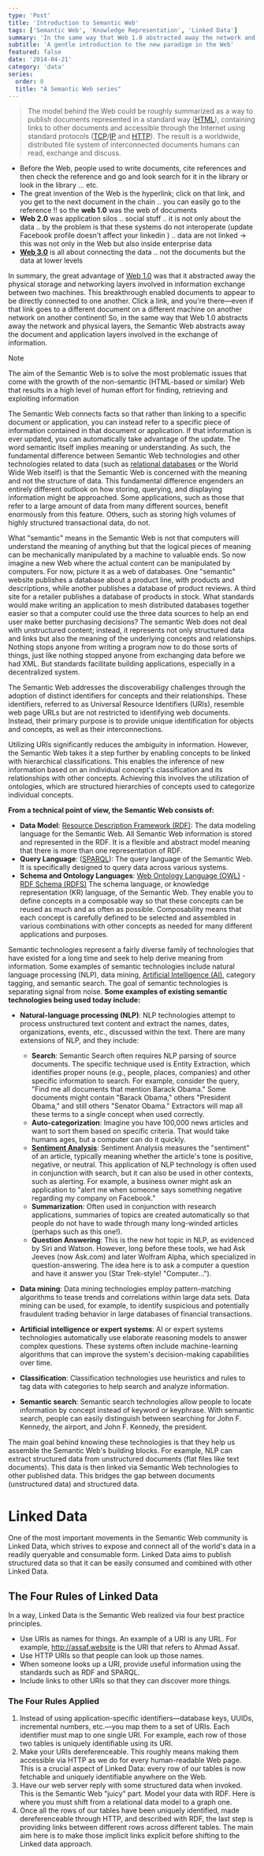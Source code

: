 ```yaml
---
type: 'Post'
title: 'Introduction to Semantic Web'
tags: ['Semantic Web', 'Knowledge Representation', 'Linked Data']
summary: 'In the same way that Web 1.0 abstracted away the network and physical layers, the Semantic Web abstracts away the document and application layers involved in the exchange of information. The Semantic Web connects facts, so that rather than linking to a specific document or application'
subtitle: 'A gentle introduction to the new paradigm in the Web'
featured: false
date: '2014-04-21'
category: 'data'
series:
  order: 0
  title: "A Semantic Web series"
---
```



> The model behind the Web could be roughly summarized as a way to publish documents represented in a standard way ([HTML](https://en.wikipedia.org/wiki/HTML)), containing links to other documents and accessible through the Internet using standard protocols ([TCP](https://en.wikipedia.org/wiki/Transmission_Control_Protocol)/[IP](https://en.wikipedia.org/wiki/Internet_protocol_suite) and [HTTP](https://en.wikipedia.org/wiki/HTTP)). The result is a worldwide, distributed file system of interconnected documents humans can read, exchange and discuss.

- Before the Web, people used to write documents, cite references and then check the reference and go and look search for it in the library or look in the library ... etc.
- The great invention of the Web is the hyperlink; click on that link, and you get to the next document in the chain .. you can easily go to the reference !! so the **web 1.0** was the web of documents
- **Web 2.0** was application silos .. social stuff .. it is not only about the data .. by the problem is that these systems do not interoperate (update Facebook profile doesn't affect your linkedin ) .. data are not linked -> this was not only in the Web but also inside enterprise data
- **[Web 3.0](http://www.w3.org/standards/semanticweb)** is all about connecting the data .. not the documents but the data at lower levels

In summary, the great advantage of [Web 1.0](http://en.wikipedia.org/wiki/Web_1.0) was that it abstracted away the physical storage and networking layers involved in information exchange between two machines. This breakthrough enabled documents to appear to be directly connected to one another. Click a link, and you're there—even if that link goes to a different document on a different machine on another network on another continent! So, in the same way that Web 1.0 abstracts away the network and physical layers, the Semantic Web abstracts away the document and application layers involved in the exchange of information.

> [!NOTE]
> The aim of the Semantic Web is to solve the most problematic issues that come with the growth of the non-semantic (HTML-based or similar) Web that results in a high level of human effort for finding, retrieving and exploiting information

The Semantic Web connects facts so that rather than linking to a specific document or application, you can instead refer to a specific piece of information contained in that document or application. If that information is ever updated, you can automatically take advantage of the update. The word semantic itself implies meaning or understanding. As such, the fundamental difference between Semantic Web technologies and other technologies related to data (such as [relational databases](https://en.wikipedia.org/wiki/Relational_database) or the World Wide Web itself) is that the <Highlight>Semantic Web is concerned with the meaning and not the structure of data.</Highlight> This fundamental difference engenders an entirely different outlook on how storing, querying, and displaying information might be approached. Some applications, such as those that refer to a large amount of data from many different sources, benefit enormously from this feature. Others, such as storing high volumes of highly structured transactional data, do not.

What "semantic" means in the Semantic Web is not that computers will understand the meaning of anything but that the logical pieces of meaning can be mechanically manipulated by a machine to valuable ends. So now imagine a new Web where the actual content can be manipulated by computers. For now, picture it as a web of databases. One "semantic" website publishes a database about a product line, with products and descriptions, while another publishes a database of product reviews. A third site for a retailer publishes a database of products in stock. What standards would make writing an application to mesh distributed databases together easier so that a computer could use the three data sources to help an end user make better purchasing decisions? The semantic Web does not deal with unstructured content; instead, it represents not only structured data and links but also the meaning of the underlying concepts and relationships. Nothing stops anyone from writing a program now to do those sorts of things, just like nothing stopped anyone from exchanging data before we had XML. But standards facilitate building applications, especially in a decentralized system.

The Semantic Web addresses the discoverabiligy challenges through the adoption of distinct identifiers for concepts and their relationships. These identifiers, referred to as Universal Resource Identifiers (URIs), resemble web page URLs but are not restricted to identifying web documents. Instead, their primary purpose is to provide unique identification for objects and concepts, as well as their interconnections.

Utilizing URIs significantly reduces the ambiguity in information. However, the Semantic Web takes it a step further by enabling concepts to be linked with hierarchical classifications. This enables the inference of new information based on an individual concept's classification and its relationships with other concepts. Achieving this involves the utilization of ontologies, which are structured hierarchies of concepts used to categorize individual concepts.

**From a technical point of view, the Semantic Web consists of:**

- **Data Model**: [Resource Description Framework (RDF)](/blog/category/semantic-web/everything-you-need-to-know-about-rdf): The data modeling language for the Semantic Web. All Semantic Web information is stored and represented in the RDF. It is a flexible and abstract model meaning that there is more than one representation of RDF.
- **Query Language**: ([SPARQL](http://en.wikipedia.org/wiki/SPARQL 'SPARQL')): The query language of the Semantic Web. It is specifically designed to query data across various systems.
- **Schema and Ontology Languages**: [Web Ontology Language (OWL)](http://en.wikipedia.org/wiki/Web_Ontology_Language 'Web Ontology Language') - [RDF Schema (RDFS)](https://en.wikipedia.org/wiki/RDF_Schema) The schema language, or knowledge representation (KR) language, of the Semantic Web. They enable you to define concepts in a composable way so that these concepts can be reused as much and as often as possible. Composability means that each concept is carefully defined to be selected and assembled in various combinations with other concepts as needed for many different applications and purposes.

Semantic technologies represent a fairly diverse family of technologies that have existed for a long time and seek to help derive meaning from information. Some examples of semantic technologies include natural language processing (NLP), data mining, [Artificial Intelligence (AI)](http://en.wikipedia.org/wiki/Artificial_intelligence 'Artificial intelligence'), category tagging, and semantic search. The goal of semantic technologies is separating signal from noise. **Some examples of existing semantic technologies being used today include:**

- **Natural-language processing (NLP)**:  NLP technologies attempt to process unstructured text content and extract the names, dates, organizations, events, etc., discussed within the text. There are many extensions of NLP, and they include:

  - **Search**: Semantic Search often requires NLP parsing of source documents. The specific technique used is Entity Extraction, which identifies proper nouns (e.g., people, places, companies) and other specific information to search. For example, consider the query, "Find me all documents that mention Barack Obama." Some documents might contain "Barack Obama," others "President Obama," and still others "Senator Obama." Extractors will map all these terms to a single concept when used correctly.
  - **Auto-categorization**: Imagine you have 100,000 news articles and want to sort them based on specific criteria. That would take humans ages, but a computer can do it quickly.
  - **[Sentiment Analysis](http://en.wikipedia.org/wiki/Sentiment_analysis 'Sentiment analysis')**: Sentiment Analysis measures the "sentiment" of an article, typically meaning whether the article's tone is positive, negative, or neutral. This application of NLP technology is often used in conjunction with search, but it can also be used in other contexts, such as alerting. For example, a business owner might ask an application to "alert me when someone says something negative regarding my company on Facebook."
  - **Summarization**: Often used in conjunction with research applications, summaries of topics are created automatically so that people do not have to wade through many long-winded articles (perhaps such as this one!).
  - **Question Answering**: This is the new hot topic in NLP, as evidenced by Siri and Watson. However, long before these tools, we had Ask Jeeves (now Ask.com) and later Wolfram Alpha, which specialized in question-answering. The idea here is to ask a computer a question and have it answer you (Star Trek-style! "Computer…").

- **Data mining**: Data mining technologies employ pattern-matching algorithms to tease trends and correlations within large data sets. Data mining can be used, for example, to identify suspicious and potentially fraudulent trading behavior in large databases of financial transactions.
- **Artificial intelligence or expert systems**: AI or expert systems technologies automatically use elaborate reasoning models to answer complex questions. These systems often include machine-learning algorithms that can improve the system's decision-making capabilities over time.
- **Classification**: Classification technologies use heuristics and rules to tag data with categories to help search and analyze information.
- **Semantic search**: Semantic search technologies allow people to locate information by concept instead of keyword or keyphrase. With semantic search, people can easily distinguish between searching for John F. Kennedy, the airport, and John F. Kennedy, the president.

The main goal behind knowing these technologies is that they help us assemble the Semantic Web's building blocks. For example, NLP can extract structured data from unstructured documents (flat files like text documents). This data is then linked via Semantic Web technologies to other published data. This bridges the gap between documents (unstructured data) and structured data.

# Linked Data

One of the most important movements in the Semantic Web community is Linked Data, which strives to expose and connect all of the world's data in a readily queryable and consumable form. Linked Data aims to publish structured data so that it can be easily consumed and combined with other Linked Data.

## The Four Rules of Linked Data

In a way, Linked Data is the Semantic Web realized via four best practice principles.

- Use URIs as names for things. An example of a URI is any URL. For example, http://assaf.website is the URI that refers to Ahmad Assaf.
- Use HTTP URIs so that people can look up those names.
- When someone looks up a URI, provide useful information using the standards such as RDF and SPARQL.
- Include links to other URIs so that they can discover more things.

### The Four Rules Applied

1. Instead of using application-specific identifiers—database keys, UUIDs, incremental numbers, etc.—you map them to a set of URIs. Each identifier must map to one single URI. For example, each row of those two tables is uniquely identifiable using its URI.
2. Make your URIs dereferenceable. This roughly means making them accessible via HTTP as we do for every human-readable Web page. This is a crucial aspect of Linked Data: every row of our tables is now fetchable and uniquely identifiable anywhere on the Web.
3. Have our web server reply with some structured data when invoked. This is the Semantic Web "juicy" part. Model your data with RDF. Here is where you must shift from a relational data model to a graph one.
4. Once all the rows of our tables have been uniquely identified, made dereferenceable through HTTP, and described with RDF, the last step is providing links between different rows across different tables. The main aim here is to make those implicit links explicit before shifting to the Linked data approach.